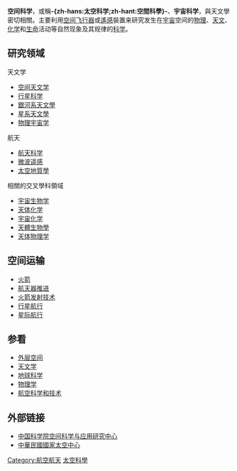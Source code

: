 {{pov|time=2014-10-28T15:17:34+00:00}}
{{unreferenced|time=2014-10-28T15:17:34+00:00}}
{{noteTA
|1=zh-hans:空间科学;zh-hant:太空科學;zh-cn:空间科学;zh-tw:太空科學;
|2=zh-hans:空间;zh-cn:空间;zh-hant:太空;zh-tw:太空;
|G1=Aero
|G2=天文
|G3=Rocket
|G4=地名
|G5=Unit
}}
'''空间科学'''，或稱'''-{zh-hans:太空科学;zh-hant:空間科學}-'''、'''宇宙科学'''，與天文學密切相關。主要利用[[空间飞行器|空间飞行器]]或[[遙感|遙感]]裝置来研究发生在[[宇宙|宇宙]]空间的[[物理|物理]]、[[天文学|天文]]、[[化学|化学]]和[[生命|生命]]活动等自然现象及其规律的[[科学|科学]]。

==研究领域==
{{File2
|zh=CMB Timeline75 zh-cnversion.jpg
|zh-cn=CMB Timeline75 zh-cnversion.jpg
|zh-tw=CMB Timeline75 zh-twversion.jpg
|zh-hk=CMB_Timeline75_zh-hkversion.jpg
|zh_desc=從[[物理宇宙學|物理宇宙學]]擬議的空間起源的一個時間軸。
|250px|thumb|right}}
;天文学
* [[空间天文学|空间天文学]]
* [[行星科学|行星科学]]
* [[銀河系天文學|銀河系天文學]]
* [[星系天文學|星系天文學]]
* [[物理宇宙学|物理宇宙学]]

;航天

* [[航天科学|航天科学]]
* [[微波遥感|微波遥感]]
* [[太空地質學|太空地質學]]

;相關的交叉學科領域

* [[宇宙生物学|宇宙生物学]]
* [[天体化学|天体化学]]
* [[宇宙化学|宇宙化学]]
* [[天體生物學|天體生物學]]
* [[天体物理学|天体物理学]]

==空间运输==
*[[火箭|火箭]]
*[[航天器推进|航天器推进]]
*[[火箭发射技术|火箭发射技术]]
*[[行星航行|行星航行]]
*[[星际航行|星际航行]]

==参看==
* [[外层空间|外层空间]]
* [[天文学|天文学]]
* [[地球科学|地球科学]]
* [[物理学|物理学]]
* [[航空科学和技术|航空科学和技术]]

==外部链接==
*[https://web.archive.org/web/20160219194454/http://www.cssar.ac.cn/ 中国科学院空间科学与应用研究中心]
*[https://web.archive.org/web/20141028080210/http://www.nspo.narl.org.tw/tw/ 中華民國國家太空中心]

{{Geography topics}}
{{Authority control}}
[[Category:航空航天|Category:航空航天]]
[[Category:太空科學|]]